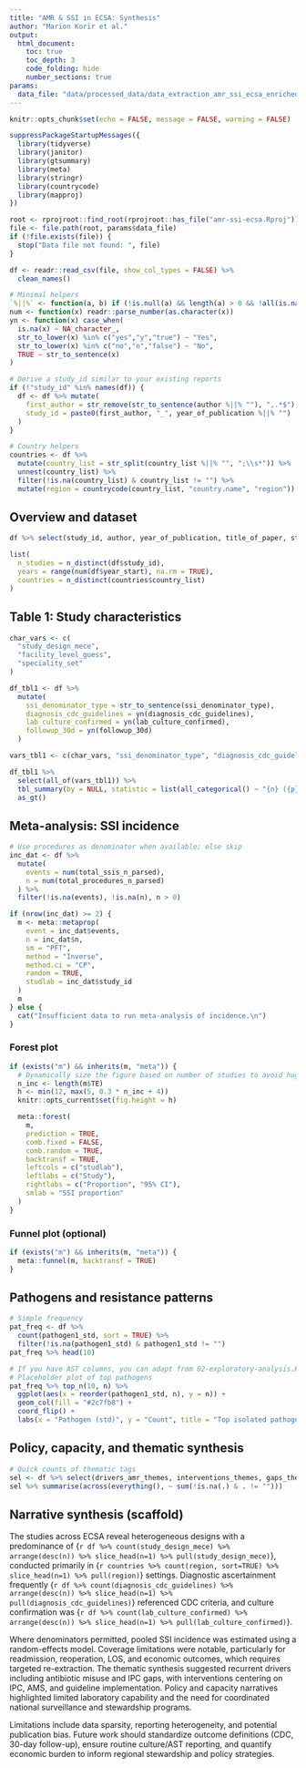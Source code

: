 ```yaml
---
title: "AMR & SSI in ECSA: Synthesis"
author: "Marion Korir et al."
output:
  html_document:
    toc: true
    toc_depth: 3
    code_folding: hide
    number_sections: true
params:
  data_file: "data/processed_data/data_extraction_amr_ssi_ecsa_enriched.csv"
---
```


```r
knitr::opts_chunk$set(echo = FALSE, message = FALSE, warning = FALSE)

suppressPackageStartupMessages({
  library(tidyverse)
  library(janitor)
  library(gtsummary)
  library(meta)
  library(stringr)
  library(countrycode)
  library(mapproj)
})

root <- rprojroot::find_root(rprojroot::has_file("amr-ssi-ecsa.Rproj"))
file <- file.path(root, params$data_file)
if (!file.exists(file)) {
  stop("Data file not found: ", file)
}

df <- readr::read_csv(file, show_col_types = FALSE) %>%
  clean_names()

# Minimal helpers
`%||%` <- function(a, b) if (!is.null(a) && length(a) > 0 && !all(is.na(a))) a else b
num <- function(x) readr::parse_number(as.character(x))
yn <- function(x) case_when(
  is.na(x) ~ NA_character_,
  str_to_lower(x) %in% c("yes","y","true") ~ "Yes",
  str_to_lower(x) %in% c("no","n","false") ~ "No",
  TRUE ~ str_to_sentence(x)
)

# Derive a study_id similar to your existing reports
if (!"study_id" %in% names(df)) {
  df <- df %>% mutate(
    first_author = str_remove(str_to_sentence(author %||% ""), ",.*$"),
    study_id = paste0(first_author, "_", year_of_publication %||% "")
  )
}

# Country helpers
countries <- df %>% 
  mutate(country_list = str_split(country_list %||% "", ";\\s*")) %>%
  unnest(country_list) %>%
  filter(!is.na(country_list) & country_list != "") %>%
  mutate(region = countrycode(country_list, "country.name", "region"))
```

## Overview and dataset

```r
df %>% select(study_id, author, year_of_publication, title_of_paper, study_design, `study_design_mece` = `study_design_mece`) %>% head(10)
```

```r
list(
  n_studies = n_distinct(df$study_id),
  years = range(num(df$year_start), na.rm = TRUE),
  countries = n_distinct(countries$country_list)
)
```

## Table 1: Study characteristics

```r
char_vars <- c(
  "study_design_mece",
  "facility_level_guess",
  "speciality_set"
)

df_tbl1 <- df %>%
  mutate(
    ssi_denominator_type = str_to_sentence(ssi_denominator_type),
    diagnosis_cdc_guidelines = yn(diagnosis_cdc_guidelines),
    lab_culture_confirmed = yn(lab_culture_confirmed),
    followup_30d = yn(followup_30d)
  )

vars_tbl1 <- c(char_vars, "ssi_denominator_type", "diagnosis_cdc_guidelines", "lab_culture_confirmed", "followup_30d")

df_tbl1 %>%
  select(all_of(vars_tbl1)) %>%
  tbl_summary(by = NULL, statistic = list(all_categorical() ~ "{n} ({p}%)")) %>%
  as_gt()
```

## Meta-analysis: SSI incidence

```r
# Use procedures as denominator when available; else skip
inc_dat <- df %>%
  mutate(
    events = num(total_ssis_n_parsed),
    n = num(total_procedures_n_parsed)
  ) %>%
  filter(!is.na(events), !is.na(n), n > 0)

if (nrow(inc_dat) >= 2) {
  m <- meta::metaprop(
    event = inc_dat$events,
    n = inc_dat$n,
    sm = "PFT",
    method = "Inverse",
    method.ci = "CP",
    random = TRUE,
    studlab = inc_dat$study_id
  )
  m
} else {
  cat("Insufficient data to run meta-analysis of incidence.\n")
}
```

### Forest plot

```r
if (exists("m") && inherits(m, "meta")) {
  # Dynamically size the figure based on number of studies to avoid huge plots
  n_inc <- length(m$TE)
  h <- min(12, max(5, 0.3 * n_inc + 4))
  knitr::opts_current$set(fig.height = h)

  meta::forest(
    m,
    prediction = TRUE,
    comb.fixed = FALSE,
    comb.random = TRUE,
    backtransf = TRUE,
    leftcols = c("studlab"),
    leftlabs = c("Study"),
    rightlabs = c("Proportion", "95% CI"),
    smlab = "SSI proportion"
  )
}
```

### Funnel plot (optional)

```r
if (exists("m") && inherits(m, "meta")) {
  meta::funnel(m, backtransf = TRUE)
}
```

## Pathogens and resistance patterns

```r
# Simple frequency
pat_freq <- df %>%
  count(pathogen1_std, sort = TRUE) %>%
  filter(!is.na(pathogen1_std) & pathogen1_std != "")
pat_freq %>% head(10)
```

```r
# If you have AST columns, you can adapt from 02-exploratory-analysis.Rmd.
# Placeholder plot of top pathogens
pat_freq %>% top_n(10, n) %>%
  ggplot(aes(x = reorder(pathogen1_std, n), y = n)) +
  geom_col(fill = "#2c7fb8") +
  coord_flip() +
  labs(x = "Pathogen (std)", y = "Count", title = "Top isolated pathogens across studies")
```

## Policy, capacity, and thematic synthesis

```r
# Quick counts of thematic tags
sel <- df %>% select(drivers_amr_themes, interventions_themes, gaps_themes, policy_capacity_themes, economic_costs_themes)
sel %>% summarise(across(everything(), ~ sum(!is.na(.) & . != "")))
```

## Narrative synthesis (scaffold)

The studies across ECSA reveal heterogeneous designs with a predominance of {`r df %>% count(study_design_mece) %>% arrange(desc(n)) %>% slice_head(n=1) %>% pull(study_design_mece)`}, conducted primarily in {`r countries %>% count(region, sort=TRUE) %>% slice_head(n=1) %>% pull(region)`} settings. Diagnostic ascertainment frequently {`r df %>% count(diagnosis_cdc_guidelines) %>% arrange(desc(n)) %>% slice_head(n=1) %>% pull(diagnosis_cdc_guidelines)`} referenced CDC criteria, and culture confirmation was {`r df %>% count(lab_culture_confirmed) %>% arrange(desc(n)) %>% slice_head(n=1) %>% pull(lab_culture_confirmed)`}.

Where denominators permitted, pooled SSI incidence was estimated using a random-effects model. Coverage limitations were notable, particularly for readmission, reoperation, LOS, and economic outcomes, which requires targeted re-extraction. The thematic synthesis suggested recurrent drivers including antibiotic misuse and IPC gaps, with interventions centering on IPC, AMS, and guideline implementation. Policy and capacity narratives highlighted limited laboratory capability and the need for coordinated national surveillance and stewardship programs.

Limitations include data sparsity, reporting heterogeneity, and potential publication bias. Future work should standardize outcome definitions (CDC, 30-day follow-up), ensure routine culture/AST reporting, and quantify economic burden to inform regional stewardship and policy strategies.
